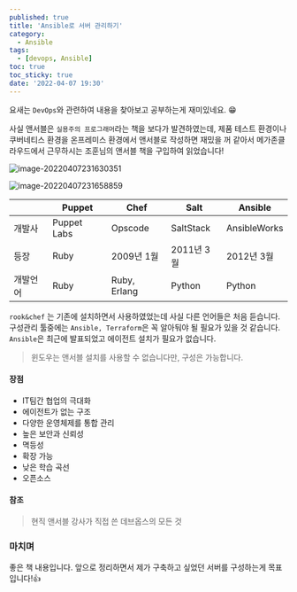 ```yaml
---
published: true
title: 'Ansible로 서버 관리하기'
category:
  - Ansible
tags:
  - [devops, Ansible]
toc: true
toc_sticky: true
date: '2022-04-07 19:30'
---
```


요새는 `DevOps`와 관련하여 내용을 찾아보고 공부하는게 재미있네요. 😁

사실 앤서블은 `실용주의 프로그래머`라는 책을 보다가 발견하였는데, 제품 테스트 환경이나 쿠버네티스 환경을 온프레미스 환경에서 앤서블로 작성하면 재밌을 꺼 같아서 메가존클라우드에서 근무하시는 조훈님의 앤서블 책을 구입하여 읽었습니다!

![image-20220407231630351](../../../assets/images/posts/2022-04-07-post-install-ansible1/image-20220407231630351.png)

![image-20220407231658859](../../../assets/images/posts/2022-04-07-post-install-ansible1/image-20220407231658859.png)

|          | Puppet      | Chef         | Salt       | Ansible      |
| -------- | ----------- | ------------ | ---------- | ------------ |
| 개발사   | Puppet Labs | Opscode      | SaltStack  | AnsibleWorks |
| 등장     | Ruby        | 2009년 1월   | 2011년 3월 | 2012년 3월   |
| 개발언어 | Ruby        | Ruby, Erlang | Python     | Python       |

`rook&chef` 는 기존에 설치하면서 사용하였었는데 사실 다른 언어들은 처음 듣습니다. 구성관리 툴중에는 `Ansible, Terraform`은 꼭 알아둬야 될 필요가 있을 것 같습니다. `Ansible`은 최근에 발표되었고 에이전트 설치가 필요가 없습니다.

> 윈도우는 앤서블 설치를 사용할 수 없습니다만, 구성은 가능합니다.

#### 장점

- IT팀간 협업의 극대화
- 에이전트가 없는 구조
- 다양한 운영체제를 통합 관리
- 높은 보안과 신뢰성
- 멱등성
- 확장 가능
- 낮은 학습 곡선
- 오픈소스

#### 참조

> 현직 앤서블 강사가 직접 쓴 데브옵스의 모든 것

### 마치며

좋은 책 내용입니다. 앞으로 정리하면서 제가 구축하고 싶었던 서버를 구성하는게 목표입니다!👍
